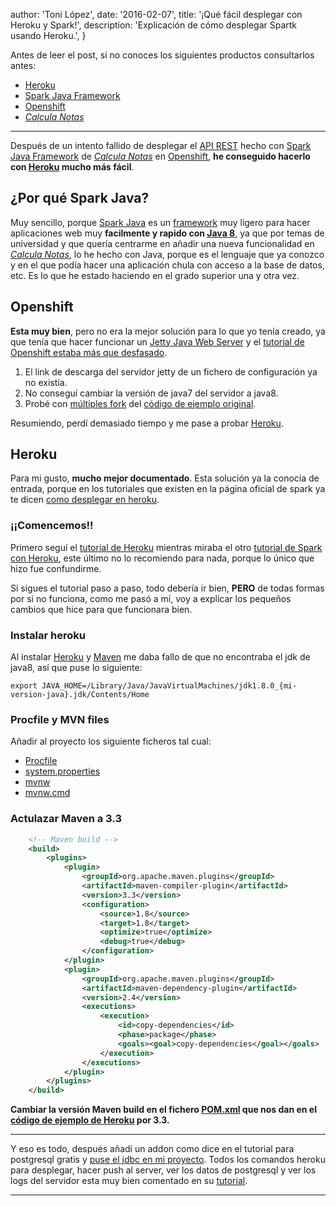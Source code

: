 
  author: 'Toni López',
  date: '2016-02-07',
  title: '¡Qué fácil desplegar con Heroku y Spark!',
  description:
    'Explicación de cómo desplegar Spartk usando Heroku.',
}


Antes de leer el post, si no conoces los siguientes productos consultarlos antes:

- [Heroku][7]
- [Spark Java Framework][6]
- [Openshift][2]
- *[Calcula Notas][4]*

----------------

Después de un intento fallido de desplegar el [API REST][5] hecho con [Spark Java Framework][6] de *[Calcula Notas][4]* en [Openshift][2], **he conseguido hacerlo con [Heroku][7] mucho más fácil**.

## ¿Por qué Spark Java?

Muy sencillo, porque [Spark Java][6] es un [framework][8] muy ligero para hacer aplicaciones web muy **facilmente y rapido con [Java 8][10]**, ya que por temas de universidad y que quería centrarme en añadir una nueva funcionalidad en *[Calcula Notas][4]*, lo he hecho con Java, porque es el lenguaje que ya conozco y en el que podía hacer una aplicación chula con acceso a la base de datos, etc.  Es lo que he estado haciendo en el grado superior una y otra vez.

## Openshift

**Esta muy bien**, pero no era la mejor solución para lo que yo tenía creado, ya que tenía que hacer funcionar un [Jetty Java Web Server][9] y el [tutorial de Openshift estaba más que desfasado][3].

1. El link de descarga del servidor jetty de un fichero de configuración ya no existía.
2. No conseguí cambiar la versión de java7 del servidor a java8.
3. Probé con [múltiples fork][13] del [código de ejemplo original][12].

Resumiendo, perdí demasiado tiempo y me pase a probar [Heroku][7].

## Heroku

Para mi gusto, **mucho mejor documentado**. Esta solución ya la conocía de entrada, porque en los tutoriales que existen en la página oficial de spark ya te dicen [como desplegar en heroku][14].

### ¡¡Comencemos!!

Primero seguí el [tutorial de Heroku][15] mientras miraba el otro [tutorial de Spark con Heroku][14], este último no lo recomiendo para nada, porque lo único que hizo fue confundirme.

Si sigues el tutorial paso a paso, todo debería ir bien, **PERO** de todas formas por si no funciona, como me pasó a mí, voy a explicar los pequeños cambios que hice para que funcionara bien.

### Instalar heroku

Al instalar [Heroku][7] y [Maven][16] me daba fallo de que no encontraba el jdk de java8, así que puse lo siguiente:

```shell
export JAVA_HOME=/Library/Java/JavaVirtualMachines/jdk1.8.0_{mi-version-java}.jdk/Contents/Home
```

### Procfile y MVN files

Añadir al proyecto los siguiente ficheros tal cual:

- [Procfile][17]
- [system.properties][20]
- [mvnw][18]
- [mvnw.cmd][19]

### Actulazar Maven a 3.3

~~~ xml
	<!-- Maven build -->
	<build>
        <plugins>
            <plugin>
                <groupId>org.apache.maven.plugins</groupId>
                <artifactId>maven-compiler-plugin</artifactId>
                <version>3.3</version>
                <configuration>
                    <source>1.8</source>
                    <target>1.8</target>
                    <optimize>true</optimize>
                    <debug>true</debug>
                </configuration>
            </plugin>
            <plugin>
                <groupId>org.apache.maven.plugins</groupId>
                <artifactId>maven-dependency-plugin</artifactId>
                <version>2.4</version>
                <executions>
                    <execution>
                        <id>copy-dependencies</id>
                        <phase>package</phase>
                        <goals><goal>copy-dependencies</goal></goals>
                    </execution>
                </executions>
            </plugin>
        </plugins>
    </build>
~~~

**Cambiar la versión Maven build en el fichero [POM.xml][21] que nos dan en el [código de ejemplo de Heroku][23] por 3.3.**

----------------

Y eso es todo, después añadí un addon como dice en el tutorial para postgresql gratis y [puse el jdbc en mi proyecto][22].
Todos los comandos heroku para desplegar, hacer push al server, ver los datos de postgresql y ver los logs del servidor esta muy bien comentado en su [tutorial][14].

----------------

[1]: http://www.kinisoftware.com/spark-java-framework-y-heroku-la-pareja-perfecta/
[2]: https://www.openshift.com/?sc_cid=70160000000UJArAAO&gclid=CNqIxb2R5soCFVIYGwod6BgFkg
[3]: https://blog.openshift.com/jetty-on-openshift-lightweight-java-web-serving-for-the-cloud/
[4]: http://bacota.com/calculanotas
[5]: https://es.wikipedia.org/wiki/Representational_State_Transfer
[6]: http://sparkjava.com/
[7]: https://heroku.com/
[8]: https://es.wikipedia.org/wiki/Framework
[9]: http://www.eclipse.org/jetty/
[10]: https://www.java.com/es/download/faq/java8.
[11]: https://github.com/pkolmykov/jetty-openshift-java8
[12]: https://github.com/openshift-quickstart/jetty-openshift-quickstart
[13]: https://github.com/openshift-quickstart/jetty-openshift-quickstart/network
[14]: https://sparktutorials.github.io/2015/08/24/spark-heroku.html
[15]: https://devcenter.heroku.com/articles/getting-started-with-java#introduction
[16]: https://maven.apache.org/
[17]: https://github.com/heroku/java-getting-started/blob/master/Procfile
[18]: https://github.com/heroku/java-getting-started/blob/master/mvnw
[19]: https://github.com/heroku/java-getting-started/blob/master/mvnw.cmd
[20]: https://github.com/heroku/java-getting-started/blob/master/system.properties
[21]: https://github.com/heroku/java-getting-started/blob/master/pom.xml
[22]: https://devcenter.heroku.com/articles/heroku-postgresql#connecting-in-java
[23]: https://github.com/heroku/java-getting-started/
